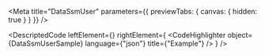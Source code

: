 
<Meta title="DataSsmUser" parameters={{ previewTabs: { canvas: { hidden: true } } }} />

<DescriptedCode
  leftElement={<DataSsmUserDesc />}
  rightElement={
    <CodeHighlighter
      object={DataSsmUserSample}
      language={"json"}
      title={"Example"}
    />
  }
/>
